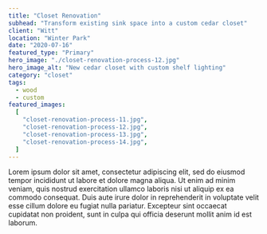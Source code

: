 ```yaml
---
title: "Closet Renovation"
subhead: "Transform existing sink space into a custom cedar closet"
client: "Witt"
location: "Winter Park"
date: "2020-07-16"
featured_type: "Primary"
hero_image: "./closet-renovation-process-12.jpg"
hero_image_alt: "New cedar closet with custom shelf lighting"
category: "closet"
tags:
  - wood
  - custom
featured_images:
  [
    "closet-renovation-process-11.jpg",
    "closet-renovation-process-12.jpg",
    "closet-renovation-process-13.jpg",
    "closet-renovation-process-14.jpg",
  ]
---
```


Lorem ipsum dolor sit amet, consectetur adipiscing elit, sed do eiusmod tempor incididunt ut labore et dolore magna aliqua. Ut enim ad minim veniam, quis nostrud exercitation ullamco laboris nisi ut aliquip ex ea commodo consequat. Duis aute irure dolor in reprehenderit in voluptate velit esse cillum dolore eu fugiat nulla pariatur. Excepteur sint occaecat cupidatat non proident, sunt in culpa qui officia deserunt mollit anim id est laborum.
